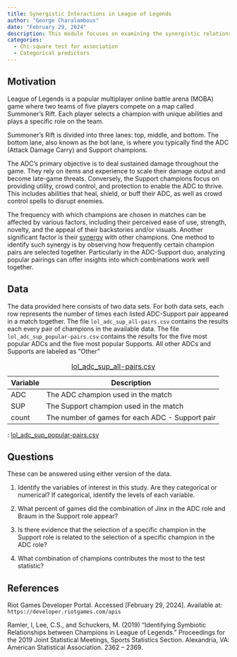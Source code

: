 ```yaml
---
title: Synergistic Interactions in League of Legends
author: "George Charalambous"
date: "February 29, 2024"
description: This module focuses on examining the synergistic relationships between champions in the AD Carry and Support roles within the popular video game, League of Legends. Through Chi-Squared analysis, we will assess potential interactions among the top five most-selected champions in these positions to determine if any statistically significant relationships exist.
categories:
  - Chi-square test for association
  - Categorical predictors
---
```


## Motivation

League of Legends is a popular multiplayer online battle arena (MOBA) game where two teams of five players compete on a map called Summoner's Rift. Each player selects a champion with unique abilities and plays a specific role on the team.

Summoner's Rift is divided into three lanes: top, middle, and bottom. The bottom lane, also known as the bot lane, is where you typically find the ADC (Attack Damage Carry) and Support champions.

The ADC's primary objective is to deal sustained damage throughout the game. They rely on items and experience to scale their damage output and become late-game threats. Conversely, the Support champions focus on providing utility, crowd control, and protection to enable the ADC to thrive. This includes abilities that heal, shield, or buff their ADC, as well as crowd control spells to disrupt enemies.

The frequency with which champions are chosen in matches can be affected by various factors, including their perceived ease of use, strength, novelty, and the appeal of their backstories and/or visuals. Another significant factor is their [synergy](https://mobalytics.gg/blog/understanding-champion-synergy-league-legends-guide/){target="_blank"} with other champions. One method to identify such synergy is by observing how frequently certain champion pairs are selected together. Particularly in the ADC-Support duo, analyzing popular pairings can offer insights into which combinations work well together.


## Data

The data provided here consists of two data sets. For both data sets, each row represents the number of times each listed ADC-Support pair appeared in a match together. The file `lol_adc_sup_all-pairs.csv` contains the results each every pair of champions in the available data. The file `lol_adc_sup_popular-pairs.csv` contains the results for the five most popular ADCs and the five most popular Supports. All other ADCs and Supports are labeled as "Other"

| Variable | Description                                     |
|----------|-------------------------------------------------|
| ADC      | The ADC champion used in the match              |
| SUP      | The Support champion used in the match          |
| count    | The number of games for each ADC - Support pair |

: [lol_adc_sup_all-pairs.csv](../data/lol_adc_sup_all-pairs.csv)

: [lol_adc_sup_popular-pairs.csv](../data/lol_adc_sup_popular-pairs.csv)


## Questions

These can be answered using either version of the data.

1.  Identify the variables of interest in this study. Are they categorical or numerical? If categorical, identify the levels of each variable.

2.  What percent of games did the combination of Jinx in the ADC role and Braum in the Support role appear?

3.  Is there evidence that the selection of a specific champion in the Support role is related to the selection of a specific champion in the ADC role?

4.  What combination of champions contributes the most to the test statistic?

## References

Riot Games Developer Portal. Accessed \[February 29, 2024\]. Available at: `https://developer.riotgames.com/apis`

Ramler, I, Lee, C.S., and Schuckers, M. (2019) “Identifying Symbiotic Relationships between Champions in League of Legends.” Proceedings for the 2019 Joint Statistical Meetings, Sports Statistics Section. Alexandria, VA: American Statistical Association. 2362 – 2369.
